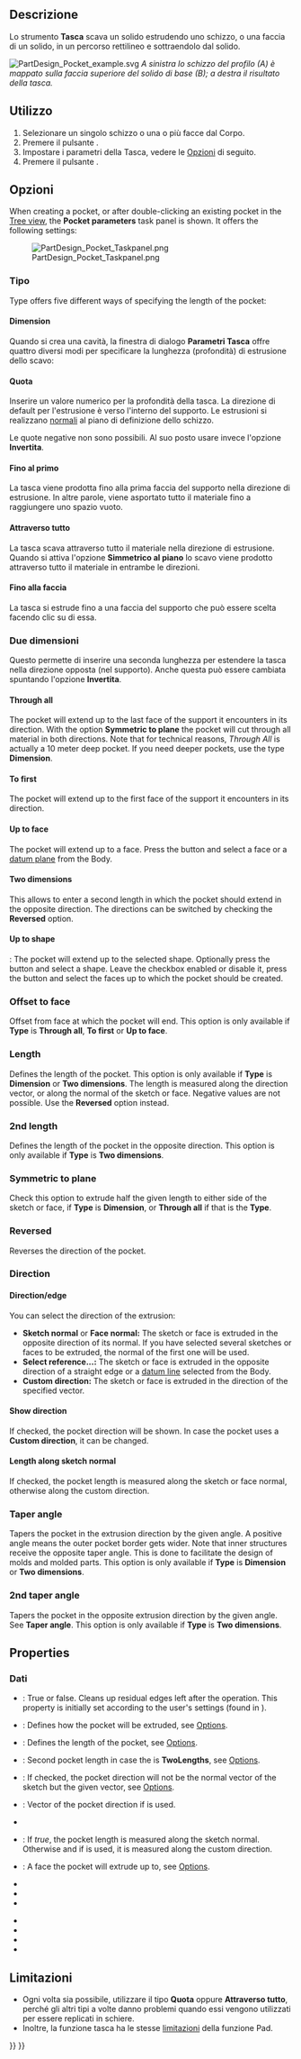 <languages/>

{{Docnav/it
|[[PartDesign_AdditiveWedge/it|Cuneo additivo]]
|[[PartDesign_Hole/it|Foro]]
|[[PartDesign_Workbench/it|PartDesign]]
|IconL=PartDesign_AdditiveWedge.svg
|IconR=PartDesign_Hole.svg
|IconC=Workbench_PartDesign.svg
}}

<div class="mw-translate-fuzzy">
{{GuiCommand/it|Name=PartDesign_Pocket|Name/it=Tasca|MenuLocation=PartDesign → Tasca|Workbenches=[[PartDesign Workbench/it|PartDesign]]}}
</div>

<span id="Description"></span>
==Descrizione==

Lo strumento '''Tasca''' scava un solido estrudendo uno schizzo, o una faccia di un solido, in un percorso rettilineo e sottraendolo dal solido.

[[File:PartDesign Pocket example.svg|none]]
''A sinistra lo schizzo del profilo (A) è mappato sulla faccia superiore del solido di base (B); a destra il risultato della tasca. ''

<span id="Usage"></span>
==Utilizzo==

# Selezionare un singolo schizzo o una o più facce dal Corpo.
# Premere il pulsante {{Button|[[Image:PartDesign_Pocket.svg|16px]] [[PartDesign_Pocket/it|Tasca]]}}.
# Impostare i parametri della Tasca, vedere le [[#Opzioni|Opzioni]] di seguito.
# Premere il pulsante {{Button|OK}}.

<span id="Options"></span>
==Opzioni==

When creating a pocket, or after double-clicking an existing pocket in the [[Tree_view|Tree view]], the '''Pocket parameters''' task panel is shown. It offers the following settings:

[[Image:PartDesign_Pocket_Taskpanel.png|frame|left]]

<span id="Type"></span>
===Tipo===

Type offers five different ways of specifying the length of the pocket:

====Dimension====

<div class="mw-translate-fuzzy">
Quando si crea una cavità, la finestra di dialogo '''Parametri Tasca''' offre quattro diversi modi per specificare la lunghezza (profondità) di estrusione dello scavo:

====Quota====

Inserire un valore numerico per la profondità della tasca. La direzione di default per l'estrusione è verso l'interno del supporto. Le estrusioni si realizzano [http://en.wikipedia.org/wiki/Surface_normal normali] al piano di definizione dello schizzo.

Le quote negative non sono possibili. Al suo posto usare invece l'opzione '''Invertita'''.

====Fino al primo====
La tasca viene prodotta fino alla prima faccia del supporto nella direzione di estrusione. In altre parole, viene asportato tutto il materiale fino a raggiungere uno spazio vuoto.

====Attraverso tutto====
La tasca scava attraverso tutto il materiale nella direzione di estrusione. Quando si attiva l'opzione '''Simmetrico al piano''' lo scavo viene prodotto attraverso tutto il materiale in entrambe le direzioni.

====Fino alla faccia====
La tasca si estrude fino a una faccia del supporto che può essere scelta facendo clic su di essa.

===Due dimensioni===
Questo permette di inserire una seconda lunghezza per estendere la tasca nella direzione opposta (nel supporto). Anche questa può essere cambiata spuntando l'opzione '''Invertita'''. {{VersionPlus/it|0.17}}
</div>

====Through all====

The pocket will extend up to the last face of the support it encounters in its direction. With the option '''Symmetric to plane''' the pocket will cut through all material in both directions. Note that for technical reasons, ''Through All'' is actually a 10 meter deep pocket. If you need deeper pockets, use the type '''Dimension'''.

====To first====

The pocket will extend up to the first face of the support it encounters in its direction.

====Up to face====

The pocket will extend up to a face. Press the {{Button|Select face}} button and select a face or a [[PartDesign_Plane|datum plane]] from the Body.

====Two dimensions====

This allows to enter a second length in which the pocket should extend in the opposite direction. The directions can be switched by checking the '''Reversed''' option.

====Up to shape====

{{Version|1.0}}: The pocket will extend up to the selected shape. Optionally press the {{Button|Select shape}} button and select a shape. Leave the {{Button|Select all faces}} checkbox enabled or disable it, press the {{Button|Select}} button and select the faces up to which the pocket should be created.

=== Offset to face ===

Offset from face at which the pocket will end. This option is only available if '''Type''' is '''Through all''', '''To first''' or '''Up to face'''.

===Length===

Defines the length of the pocket. This option is only available if '''Type''' is '''Dimension''' or '''Two dimensions'''. The length is measured along the direction vector, or along the normal of the sketch or face. Negative values are not possible. Use the '''Reversed''' option instead.

===2nd length===

Defines the length of the pocket in the opposite direction. This option is only available if '''Type''' is '''Two dimensions'''.

=== Symmetric to plane ===

Check this option to extrude half the given length to either side of the sketch or face, if '''Type''' is '''Dimension''', or '''Through all''' if that is the '''Type'''.

=== Reversed ===

Reverses the direction of the pocket.

===Direction===

==== Direction/edge ====

You can select the direction of the extrusion:

* '''Sketch normal''' or '''Face normal:''' The sketch or face is extruded in the opposite direction of its normal. If you have selected several sketches or faces to be extruded, the normal of the first one will be used.
* '''Select reference...:''' The sketch or face is extruded in the opposite direction of a straight edge or a [[PartDesign_Line|datum line]] selected from the Body.
* '''Custom direction:''' The sketch or face is extruded in the direction of the specified vector.

==== Show direction ====

If checked, the pocket direction will be shown. In case the pocket uses a '''Custom direction''', it can be changed.

==== Length along sketch normal ====

If checked, the pocket length is measured along the sketch or face normal, otherwise along the custom direction.

=== Taper angle ===

Tapers the pocket in the extrusion direction by the given angle. A positive angle means the outer pocket border gets wider. Note that inner structures receive the opposite taper angle. This is done to facilitate the design of molds and molded parts. This option is only available if '''Type''' is '''Dimension''' or '''Two dimensions'''.

=== 2nd taper angle ===

Tapers the pocket in the opposite extrusion direction by the given angle. See '''Taper angle'''. This option is only available if '''Type''' is '''Two dimensions'''.

==Properties==

<span id="Data"></span>
===Dati===

{{TitleProperty|Part Design}}

* {{PropertyData|Refine|Bool}}: True or false. Cleans up residual edges left after the operation. This property is initially set according to the user's settings (found in {{MenuCommand|Preferences → Part Design → General → Model settings}}).

{{TitleProperty|Pocket}}

* {{PropertyData|Type|Enumeration}}: Defines how the pocket will be extruded, see [[#Options|Options]].
* {{PropertyData|Length|Length}}: Defines the length of the pocket, see [[#Options|Options]].
* {{PropertyData|Length2|Length}}: Second pocket length in case the {{PropertyData|Type}} is '''TwoLengths''', see [[#Options|Options]].
* {{PropertyData|Use Custom Vector|Bool}}: If checked, the pocket direction will not be the normal vector of the sketch but the given vector, see [[#Options|Options]].
* {{PropertyData|Direction|Vector}}: Vector of the pocket direction if {{PropertyData|Use Custom Vector}} is used.
* {{PropertyData|Reference Axis|LinkSub}}
* {{PropertyData|Along Sketch Normal|Bool}}: If ''true'', the pocket length is measured along the sketch normal. Otherwise and if {{PropertyData|Use Custom Vector}} is used, it is measured along the custom direction.
* {{PropertyData|Up To Face|LinkSub}}: A face the pocket will extrude up to, see [[#Options|Options]].
* {{PropertyData|Offset|Length}}
* {{PropertyData|Taper Angle|Angle}}
* {{PropertyData|Taper Angle2|Angle}}

{{TitleProperty|Sketch Based}}

* {{PropertyData|Profile|LinkSub}}
* {{PropertyData|Midplane|Bool}}
* {{PropertyData|Reversed|Bool}}
* {{PropertyData|Allow Multi Face|Bool}}

<span id="Limitations"></span>
==Limitazioni==

* Ogni volta sia possibile, utilizzare il tipo '''Quota''' oppure '''Attraverso tutto''', perché gli altri tipi a volte danno problemi quando essi vengono utilizzati per essere replicati in schiere.
* Inoltre, la funzione tasca ha le stesse [[PartDesign_Pad#Limitations|limitazioni]] della funzione Pad.


{{Docnav/it
|[[PartDesign_AdditiveWedge/it|Cuneo additivo]]
|[[PartDesign_Hole/it|Foro]]
|[[PartDesign_Workbench/it|PartDesign]]
|IconL=PartDesign_AdditiveWedge.svg
|IconR=PartDesign_Hole.svg
|IconC=Workbench_PartDesign.svg
}}

{{PartDesign Tools navi{{#translation:}}}}
{{Userdocnavi{{#translation:}}}}